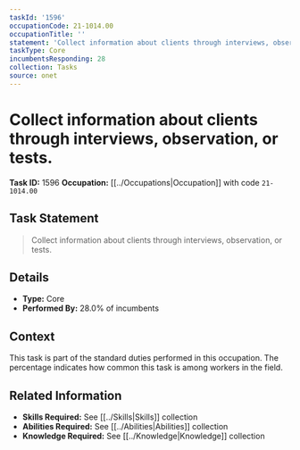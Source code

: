 ```yaml
---
taskId: '1596'
occupationCode: 21-1014.00
occupationTitle: ''
statement: 'Collect information about clients through interviews, observation, or tests.'
taskType: Core
incumbentsResponding: 28
collection: Tasks
source: onet
---
```

# Collect information about clients through interviews, observation, or tests.

**Task ID:** 1596
**Occupation:** [[../Occupations|Occupation]] with code `21-1014.00`

## Task Statement

> Collect information about clients through interviews, observation, or tests.

## Details

- **Type:** Core
- **Performed By:** 28.0% of incumbents

## Context

This task is part of the standard duties performed in this occupation. The percentage indicates how common this task is among workers in the field.

## Related Information

- **Skills Required:** See [[../Skills|Skills]] collection
- **Abilities Required:** See [[../Abilities|Abilities]] collection
- **Knowledge Required:** See [[../Knowledge|Knowledge]] collection
